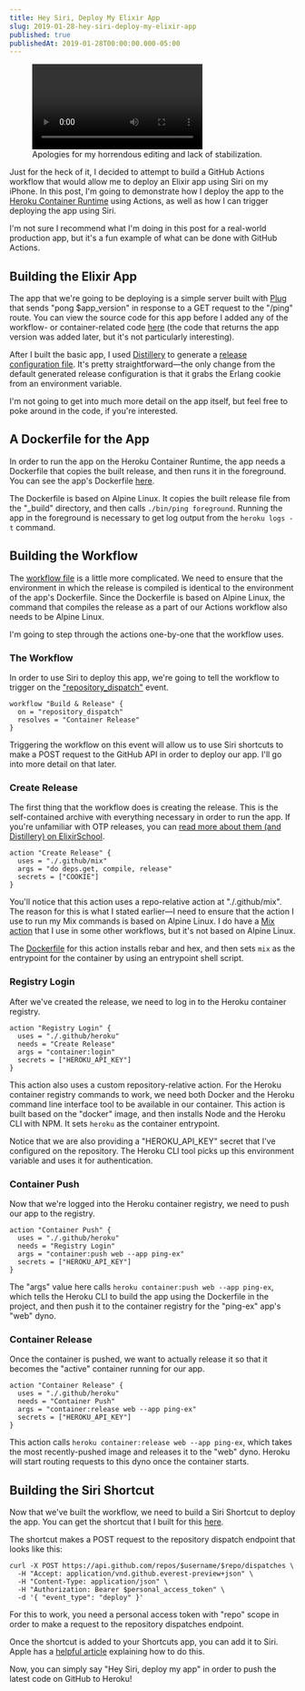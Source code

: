 ```yaml
---
title: Hey Siri, Deploy My Elixir App
slug: 2019-01-28-hey-siri-deploy-my-elixir-app
published: true
publishedAt: 2019-01-28T00:00:00.000-05:00
---
```


<figure className="figure-video">
  <video controls>
    <source
      src="https://jclem.nyc3.cdn.digitaloceanspaces.com/2019-01-28-hey-siri-deploy-my-elixir-app/deploy-ping.mp4"
      type="video/mp4"
    />
  </video>
  <figcaption>
    Apologies for my horrendous editing and lack of stabilization.
  </figcaption>
</figure>

Just for the heck of it, I decided to attempt to build a GitHub Actions workflow
that would allow me to deploy an Elixir app using Siri on my iPhone. In this
post, I'm going to demonstrate how I deploy the app to the [Heroku Container
Runtime][container_registry] using Actions, as well as how I can trigger
deploying the app using Siri.

I'm not sure I recommend what I'm doing in this post for a real-world production
app, but it's a fun example of what can be done with GitHub Actions.

## Building the Elixir App

The app that we're going to be deploying is a simple server built with
[Plug][plug] that sends "pong \$app_version" in response to a GET request to the
"/ping" route. You can view the source code for this app before I added any of
the workflow- or container-related code [here][a0d0e9] (the code that returns
the app version was added later, but it's not particularly interesting).

After I built the basic app, I used [Distillery][distillery] to generate a
[release configuration file][rel]. It's pretty straightforward—the only change
from the default generated release configuration is that it grabs the Erlang
cookie from an environment variable.

I'm not going to get into much more detail on the app itself, but feel free to
poke around in the code, if you're interested.

## A Dockerfile for the App

In order to run the app on the Heroku Container Runtime, the app needs a
Dockerfile that copies the built release, and then runs it in the foreground.
You can see the app's Dockerfile [here][app_dockerfile].

The Dockerfile is based on Alpine Linux. It copies the built release file from
the "\_build" directory, and then calls `./bin/ping foreground`. Running the app
in the foreground is necessary to get log output from the `heroku logs -t`
command.

## Building the Workflow

The [workflow file][workflow_file] is a little more complicated. We need to
ensure that the environment in which the release is compiled is identical to the
environment of the app's Dockerfile. Since the Dockerfile is based on Alpine
Linux, the command that compiles the release as a part of our Actions workflow
also needs to be Alpine Linux.

I'm going to step through the actions one-by-one that the workflow uses.

### The Workflow

In order to use Siri to deploy this app, we're going to tell the workflow to
trigger on the ["repository_dispatch"][repository_dispatch] event.

```hcl
workflow "Build & Release" {
  on = "repository_dispatch"
  resolves = "Container Release"
}
```

Triggering the workflow on this event will allow us to use Siri shortcuts to
make a POST request to the GitHub API in order to deploy our app. I'll go into
more detail on that later.

### Create Release

The first thing that the workflow does is creating the release. This is the
self-contained archive with everything necessary in order to run the app. If
you're unfamiliar with OTP releases, you can [read more about them (and
Distillery) on ElixirSchool][elixir_school_releases].

```hcl
action "Create Release" {
  uses = "./.github/mix"
  args = "do deps.get, compile, release"
  secrets = ["COOKIE"]
}
```

You'll notice that this action uses a repo-relative action at "./.github/mix".
The reason for this is what I stated earlier—I need to ensure that the action I
use to run my Mix commands is based on Alpine Linux. I do have a [Mix
action][mix_action] that I use in some other workflows, but it's not based on
Alpine Linux.

The [Dockerfile][mix_dockerfile] for this action installs rebar and hex, and
then sets `mix` as the entrypoint for the container by using an entrypoint shell
script.

### Registry Login

After we've created the release, we need to log in to the Heroku container
registry.

```hcl
action "Registry Login" {
  uses = "./.github/heroku"
  needs = "Create Release"
  args = "container:login"
  secrets = ["HEROKU_API_KEY"]
}
```

This action also uses a custom repository-relative action. For the Heroku
container registry commands to work, we need both Docker and the Heroku command
line interface tool to be available in our container. This action is built based
on the "docker" image, and then installs Node and the Heroku CLI with NPM. It
sets `heroku` as the container entrypoint.

Notice that we are also providing a "HEROKU_API_KEY" secret that I've configured
on the repository. The Heroku CLI tool picks up this environment variable and
uses it for authentication.

### Container Push

Now that we're logged into the Heroku container registry, we need to push our
app to the registry.

```hcl
action "Container Push" {
  uses = "./.github/heroku"
  needs = "Registry Login"
  args = "container:push web --app ping-ex"
  secrets = ["HEROKU_API_KEY"]
}
```

The "args" value here calls `heroku container:push web --app ping-ex`, which
tells the Heroku CLI to build the app using the Dockerfile in the project, and
then push it to the container registry for the "ping-ex" app's "web" dyno.

### Container Release

Once the container is pushed, we want to actually release it so that it becomes
the "active" container running for our app.

```hcl
action "Container Release" {
  uses = "./.github/heroku"
  needs = "Container Push"
  args = "container:release web --app ping-ex"
  secrets = ["HEROKU_API_KEY"]
}
```

This action calls `heroku container:release web --app ping-ex`, which takes the
most recently-pushed image and releases it to the "web" dyno. Heroku will start
routing requests to this dyno once the container starts.

## Building the Siri Shortcut

Now that we've built the workflow, we need to build a Siri Shortcut to deploy
the app. You can get the shortcut that I built for this [here][shortcut].

The shortcut makes a POST request to the repository dispatch endpoint that looks
like this:

```curl
curl -X POST https://api.github.com/repos/$username/$repo/dispatches \
  -H "Accept: application/vnd.github.everest-preview+json" \
  -H "Content-Type: application/json" \
  -H "Authorization: Bearer $personal_access_token" \
  -d '{ "event_type": "deploy" }'
```

For this to work, you need a personal access token with "repo" scope in order to
make a request to the repository dispatches endpoint.

Once the shortcut is added to your Shortcuts app, you can add it to Siri. Apple
has a [helpful article][siri_article] explaining how to do this.

Now, you can simply say "Hey Siri, deploy my app" in order to push the latest
code on GitHub to Heroku!

[a0d0e9]: https://github.com/jclem/ping_ex/tree/a0d0e9ea45725e95faa297a53ff7bd594aa58c1e
[app_dockerfile]: https://github.com/jclem/ping_ex/blob/master/Dockerfile
[container_registry]: https://devcenter.heroku.com/articles/container-registry-and-runtime
[distillery]: https://hexdocs.pm/distillery
[elixir_school_releases]: https://elixirschool.com/en/lessons/libraries/distillery/
[mix_action]: https://github.com/jclem/actions/tree/master/mix
[mix_dockerfile]: https://github.com/jclem/ping_ex/blob/master/.github/mix/Dockerfile
[plug]: https://hexdocs.pm/plug/readme.html
[rel]: https://github.com/jclem/ping_ex/blob/master/rel/config.exs
[repository_dispatch]: https://developer.github.com/actions/creating-workflows/triggering-a-repositorydispatch-webhook
[shortcut]: https://www.icloud.com/shortcuts/c4f25126496e4203aed7617d82288098
[siri_article]: https://support.apple.com/en-us/HT209055
[workflow_file]: https://github.com/jclem/ping_ex/blob/master/.github/main.workflow
